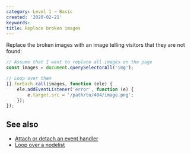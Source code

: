 ```yaml
---
category: Level 1 — Basic
created: '2020-02-21'
keywords:
title: Replace broken images
---
```


Replace the broken images with an image telling visitors that they are not found:

```js
// Assume that I want to replace all images on the page
const images = document.querySelectorAll('img');

// Loop over them
[].forEach.call(images, function (ele) {
    ele.addEventListener('error', function (e) {
        e.target.src = '/path/to/404/image.png';
    });
});
```

## See also

-   [Attach or detach an event handler](https://phuoc.ng/collection/html-dom/attach-or-detach-an-event-handler)
-   [Loop over a nodelist](https://phuoc.ng/collection/html-dom/loop-over-a-nodelist)
